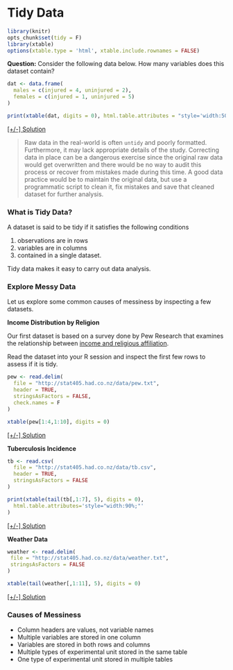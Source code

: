 # Tidy Data

```r
library(knitr)
opts_chunk$set(tidy = F)
library(xtable)
options(xtable.type = 'html', xtable.include.rownames = FALSE)
```


__Question:__ Consider the following data below. How many variables does this dataset contain?

```r
dat <- data.frame(
  males = c(injured = 4, uninjured = 2), 
  females = c(injured = 1, uninjured = 5)
)
```

```r

print(xtable(dat, digits = 0), html.table.attributes = "style='width:50%;'")
```

<a href="javascript:expandcollapse('solution1')">
   [+/-] Solution
 </a><br>

<span class='posthidden' id='solution1'>
The way the table is presented, it seems like there are only two variables. However, the correct answer is __3__. The variables are `injured?`, `count` and `gender`. 
</span>

> Raw data in the real-world is often `untidy` and poorly formatted. Furthermore, it may lack appropriate details of the study. Correcting data in place can be a dangerous exercise since the original raw data would get overwritten and there would be no way to audit this process or recover from mistakes made during this time. A good data practice would be to maintain the original data, but use a programmatic script to clean it, fix mistakes and save that cleaned dataset for further analysis. 


### What is Tidy Data?

A dataset is said to be tidy if it satisfies the following conditions

1. observations are in rows
2. variables are in columns
3. contained in a single dataset.

Tidy data makes it easy to carry out data analysis.

### Explore Messy Data

Let us explore some common causes of messiness by inspecting a few datasets. 

__Income Distribution by Religion__


Our first dataset is based on a survey done by Pew Research that examines the relationship between [income and religious affiliation](http://www.pewforum.org/2009/01/30/income-distribution-within-us-religious-groups/). 

Read the dataset into your R session and inspect the first few rows to assess if it is tidy.

```r
pew <- read.delim(
  file = "http://stat405.had.co.nz/data/pew.txt",
  header = TRUE,
  stringsAsFactors = FALSE,
  check.names = F
)
```

```r
xtable(pew[1:4,1:10], digits = 0)
```

<a href="javascript:expandcollapse('solution1')">
   [+/-] Solution
 </a><br>

<span class='posthidden' id='solution1'>
Except for `religion`, the rest of the columns headers are actually values of a lurking variable `income`. This dataset violates the second rule of tidy data.
</span>

__Tuberculosis Incidence__

```r
tb <- read.csv(
  file = "http://stat405.had.co.nz/data/tb.csv",
  header = TRUE, 
  stringsAsFactors = FALSE
)
```


```r
print(xtable(tail(tb[,1:7], 5), digits = 0), 
  html.table.attributes='style="width:90%;"'
)
```

<a href="javascript:expandcollapse('solution2')">
   [+/-] Solution
 </a><br>

<span class='posthidden' id='solution2'>
Except for `iso2` and `year`, the rest of the columns headers are actually values of a lurking variable, in fact combination of __two__ lurking variables, `gender` and `age`.
</span>

__Weather Data__

```r
weather <- read.delim(
 file = "http://stat405.had.co.nz/data/weather.txt",
 stringsAsFactors = FALSE
)
```

```r
xtable(tail(weather[,1:11], 5), digits = 0)  
```


<a href="javascript:expandcollapse('solution3')">
   [+/-] Solution
</a><br>

<span class='posthidden' id='solution3'>
This dataset seems to have two problems. First, it has variables in the rows in the column `element`. Second, it has a variable `d` in the column header spread across multiple columns.
</span>






### Causes of Messiness

- Column headers are values, not variable names 
- Multiple variables are stored in one column 
- Variables are stored in both rows and columns 
- Multiple types of experimental unit stored in the same table 
- One type of experimental unit stored in  multiple tables



<style>
  .posthidden {display:none} 
  .postshown {display:inline}
</style>

<script type="text/Javascript"> 

  function expandcollapse (postid) { 
    whichpost = document.getElementById(postid); 
   
     if (whichpost.className=="postshown") { 
      whichpost.className="posthidden"; 
     } 
     else { 
      whichpost.className="postshown"; 
     } 
  } 
</script>

